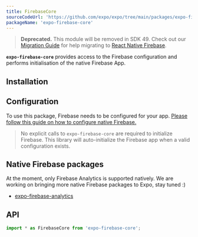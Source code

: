 ```yaml
---
title: FirebaseCore
sourceCodeUrl: 'https://github.com/expo/expo/tree/main/packages/expo-firebase-core'
packageName: 'expo-firebase-core'
---
```



> **Deprecated.** This module will be removed in SDK 49. Check out our [Migration Guide](/guides/migrating-to-react-native-firebase.mdx) for help migrating to [React Native Firebase](https://rnfirebase.io/).

**`expo-firebase-core`** provides access to the Firebase configuration and performs initialisation
of the native Firebase App.

<PlatformsSection android emulator ios simulator web />

## Installation

<APIInstallSection />

## Configuration

To use this package, Firebase needs to be configured for your app.
[Please follow this guide on how to configure native Firebase.](/guides/setup-native-firebase)

> No explicit calls to `expo-firebase-core` are required to initialize Firebase. This library will auto-initialize the Firebase app when a valid configuration exists.

## Native Firebase packages

At the moment, only Firebase Analytics is supported natively. We are working on bringing more native Firebase packages to Expo, stay tuned :)

- [expo-firebase-analytics](firebase-analytics)

## API

```js
import * as FirebaseCore from 'expo-firebase-core';
```

<APISection packageName="expo-firebase-core" apiName="FirebaseCore" />
